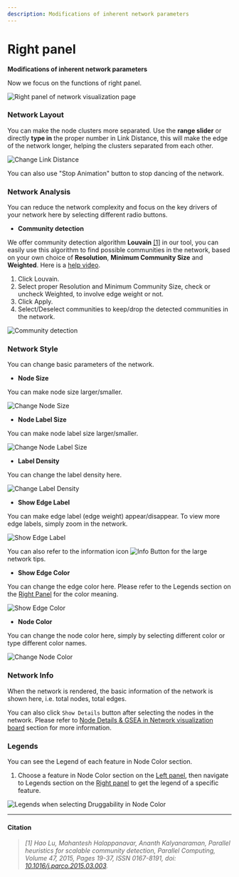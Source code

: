 ```yaml
---
description: Modifications of inherent network parameters
---
```



# Right panel

**Modifications of inherent network parameters**

Now we focus on the functions of right panel.

![Right panel of network visualization page](../../../public/image/docs/right-panel.png)

### Network Layout

You can make the node clusters more separated. Use the **range slider** or directly **type in** the proper number in Link Distance, this will make the edge of the network longer, helping the clusters separated from each other.

![Change Link Distance](../../../public/image/docs/change-link-distance.png)

You can also use "Stop Animation" button to stop dancing of the network.

### Network Analysis

You can reduce the network complexity and focus on the key drivers of your network here by selecting different radio buttons.

- **Community detection**

We offer community detection algorithm **Louvain** [\[1\]](right-panel.mdx#citation) in our tool, you can easily use this algorithm to find possible communities in the network, based on your own choice of **Resolution**, **Minimum Community Size** and **Weighted**. Here is a [help video](../use-cases-and-short-help-videos.mdx#community-detection).

1. Click Louvain.
2. Select proper Resolution and Minimum Community Size, check or uncheck Weighted, to involve edge weight or not.
3. Click Apply.
4. Select/Deselect communities to keep/drop the detected communities in the network.

![Community detection](../../../public/image/docs/community-detection.png)

### Network Style

You can change basic parameters of the network.

- **Node Size**

You can make node size larger/smaller.

![Change Node Size](../../../public/image/docs/change-node-size.png)

- **Node Label Size**

You can make node label size larger/smaller.

![Change Node Label Size](../../../public/image/docs/change-node-label-size.png)

- **Label Density**

You can change the label density here.

![Change Label Density](../../../public/image/docs/change-label-density.png)

- **Show Edge Label**

You can make edge label (edge weight) appear/disappear. To view more edge labels, simply zoom in the network.

![Show Edge Label](../../../public/image/docs/show-edge-label.png)

You can also refer to the information icon <Image width={30} height={30} src="/image/docs/info-tooltip.png" alt="Info Button" className="inline aspect-square"/> for the large network tips.

- **Show Edge Color**

You can change the edge color here. Please refer to the Legends section on the [Right Panel](right-panel.md) for the color meaning.

![Show Edge Color](../../../public/image/docs/show-edge-color.png)

- **Node Color**

You can change the node color here, simply by selecting different color or type different color names.

![Change Node Color](../../../public/image/docs/change-node-color.png)

### Network Info

When the network is rendered, the basic information of the network is shown here, i.e. total nodes, total edges.

You can also click `Show Details` button after selecting the nodes in the network. Please refer to [Node Details & GSEA in Network visualization board](network-visualization-board.mdx#node-details--gsea) section for more information.

### Legends

You can see the Legend of each feature in Node Color section.

1. Choose a feature in Node Color section on the [Left panel](left-panel.mdx), then navigate to Legends section on the [Right panel](right-panel.mdx) to get the legend of a specific feature.

![Legends when selecting Druggability in Node Color](../../../public/image/docs/legends-in-druggability.png)

---

#### Citation

> _\[1\] Hao Lu, Mahantesh Halappanavar, Ananth Kalyanaraman, Parallel heuristics for scalable community detection, Parallel Computing, Volume 47, 2015, Pages 19-37, ISSN 0167-8191, doi: [10.1016/j.parco.2015.03.003](https://www.sciencedirect.com/science/article/pii/S0167819115000472)._
